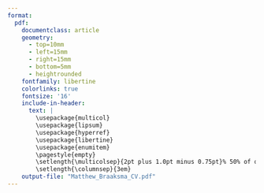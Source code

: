 ```yaml
---
format: 
  pdf: 
    documentclass: article
    geometry:
      - top=10mm
      - left=15mm
      - right=15mm
      - bottom=5mm
      - heightrounded
    fontfamily: libertine
    colorlinks: true
    fontsize: '16'
    include-in-header: 
      text: |
        \usepackage{multicol}
        \usepackage{lipsum}
        \usepackage{hyperref}
        \usepackage{libertine}
        \usepackage{enumitem}
        \pagestyle{empty}
        \setlength{\multicolsep}{2pt plus 1.0pt minus 0.75pt}% 50% of original values
        \setlength{\columnsep}{3em}
    output-file: "Matthew_Braaksma_CV.pdf"
---
```


<!-- TITLE -->
\begin{huge}\begin{center}{\bf Matthew Braaksma}\end{center}\end{huge}

<!-- CONTACT INFO -->
\begin{center}braak014@umn.edu ∙ \href{https://m-braaksma.github.io/}{Website} ∙ \href{https://github.com/m-braaksma}{Github} ∙ \href{https://www.linkedin.com/in/matthew-braaksma/}{LinkedIn}
\end{center}
\vspace{15pt}

<!-- RESEARCH INTERESTS -->
\begin{large}
  {\bf RESEARCH INTERESTS}
  \vspace{3pt}
  \hrule
Environment and Resource Economics ∙ Land Use Economics ∙ Development Economics
\end{large}

\vspace{0.05cm}

<!-- EDUCATION -->
\begin{large}
  {\bf EDUCATION}
  \vspace{3pt}
  \hrule
  \noindent\begin{tabular*}{\textwidth}{@{\extracolsep{\fill}} l r}
    \textbf{University of Minnesota} & Twin Cities, MN \\
    Doctor of Philosophy: Applied Economics & Aug 2022 -- Present \\
  \end{tabular*}

  \vspace{3pt}

  \noindent\begin{tabular*}{\textwidth}{@{\extracolsep{\fill}} l r}
    \textbf{San Diego State University} & San Diego, CA \\
    Master of Arts: Economics & Aug 2020 -- May 2022 \\
  \end{tabular*}

  \vspace{3pt}

  \noindent\begin{tabular*}{\textwidth}{@{\extracolsep{\fill}} l r}
    \textbf{Eastern Washington University} & Cheney, WA \\
    Bachelor of Arts: Business Administration & Sept 2013 -- June 2017 \\
    Minor: Economics, Visual Communication Design & \\
  \end{tabular*}
\end{large}
\vspace{7pt}

<!-- SKILLS -->
\begin{large}{\bf SKILLS}
  \vspace{3pt}
  \hrule
\vspace{-0.16cm}
\textbf{Languages and Tools}
\newline \textit{Proficient:} Python, R, Bash, Python GIS
\newline \textit{Intermediate:} Git, LaTeX
\end{large}
\vspace{7pt}

<!-- CURRENT RESEARCH EXPERIENCE -->
\begin{large}
  {\bf CURRENT RESEARCH EXPERIENCE}
  \vspace{3pt}
  \hrule
  \noindent\begin{tabular*}{\textwidth}{@{\extracolsep{\fill}} l r}
    \textbf{University of Minnesota} & Twin Cities, MN \\
    \textit{Research Assistant, Supervised by Dr. Justin Johnson} & June 2024 -- Present \\
  \end{tabular*}
\vspace{-0.6em}

\begin{itemize}[leftmargin=20pt, topsep=0pt, itemsep=0pt, parsep=0pt]
  \item Developed ``A Framework for Measuring African Ecosystem Services Impacts from Land-Related Policies'' with collaborators from the European Commission Joint Research Centre, and Wageningen University \& Research.
  \item Contributed to the development of an integrated modeling framework combining a computable general equilibrium (CGE) model with spatially explicit ecosystem service models to evaluate the economic and ecological consequences of land use change in Kenya.
  \item Utilized Python and geospatial tools (SEALS, InVEST) to simulate land allocations, analyze ecosystem service outcomes, and assess policy impacts aligned with Kenya’s climate and biodiversity goals.
\end{itemize}
\end{large}

\begin{large}
  \noindent\begin{tabular*}{\textwidth}{@{\extracolsep{\fill}} l r}
    \textbf{NatCap TEEMs (The Earth-Economy Modelers)} & Twin Cities, MN \\
  \end{tabular*}
  \vspace{-0.3cm}
  \noindent\begin{tabular*}{\textwidth}{@{\extracolsep{\fill}} l r}
    \textit{Student Member} & August 2022 -- Present \\
  \end{tabular*}
\vspace{-0.6em}
\begin{itemize}[leftmargin=20pt, topsep=0pt, itemsep=0pt, parsep=0pt]
  \item Contribute to collaborative research improving Earth-Economy models that integrate ecological, climate, and economic data.
  \item Support efforts to align economic systems with environmental stewardship to inform sustainable development policy.
\end{itemize}
\vspace{7pt}
\end{large}

<!-- RESEARCH SECTION -->
\begin{large}\textbf{RESEARCH}
\vspace{3pt}
\hrule
\vspace{6pt}
\begin{tabular}{@{}p{0.15\textwidth}p{0.83\textwidth}@{}}
  \begin{large}\textbf{Working \newline Papers}\end{large} & 
  Dave, Dhaval, Yang Liang, Catherine Maclean, Joseph Sabia, and Matthew Braaksma. 
  ``Can Anti-Vaping Policies Curb Drinking Externalities? Evidence from E-Cigarette Taxation and Traffic Fatalities''. 
  No. w30670. \textit{National Bureau of Economic Research}, 2022. \\
\end{tabular}

\vspace{6pt}
\begin{tabular}{@{}p{0.15\textwidth}p{0.83\textwidth}@{}}
  \begin{large}\textbf{Publications}\end{large} & 
  McWay, Ryan, and Matthew Braaksma. 2025. 
  ``The Political Consequences of Resource Scarcity: Targeted Spending in a Water-Stressed Democracy. 
  A Replication Study of Mahadevan and Shenoy (Journal of Public Economics, 2023)''. 
  \textit{World Development Perspectives} 39: 100707. 
  \url{https://doi.org/10.1016/j.wdp.2025.100707} \\
\end{tabular}

\vspace{6pt}
\begin{tabular}{@{}p{0.15\textwidth}p{0.83\textwidth}@{}}
  \begin{large}\textbf{Conference Presentations}\end{large} & 
  ``A Framework for Measuring African Ecosystem Services Impacts from Land-Related Policies.'' 
  28th Annual Conference on Global Economic Analysis: 
  ``Accelerating Economic Transformation, Resilience, Diversification, and Job Creation.'' 
  Global Trade Analysis Project (GTAP), Kigali, Rwanda, June 25--27, 2025. \\
\end{tabular}
\end{large}
\vspace{7pt}

<!-- TEACHING EXPERIENCE -->
\begin{large}{\bf TEACHING EXPERIENCE}
  \vspace{3pt}
  \hrule

\noindent\begin{tabular*}{\textwidth}{@{\extracolsep{\fill}} l r}
  \textbf{University of Minnesota} & Twin Cities, MN \\
  \textit{Teaching Assistant} & Spring 2025 \\
  \textit{APEC 3002: Managerial Economics} & Dr. Frances Homans \\
\end{tabular*}
\vspace{-0.6em}
\begin{itemize}[leftmargin=1.5em, nosep]
  \item Designed and led labs focused on applying economic models to real-world contexts.
  \item Developed a memo-based assignment on ecosystem services to connect theory with practice.
\end{itemize}

\noindent\begin{tabular*}{\textwidth}{@{\extracolsep{\fill}} l r}
  \textbf{University of Minnesota} & Twin Cities, MN \\
  \textit{Teaching Assistant, PhD-level} & Spring 2024 \\
  \textit{APEC 8213: Econometric Analysis III} & Dr. Paul Glewwe \\
  \textit{APEC 8214: Econometric Analysis IV} & Dr. Marc Bellemare \\
\end{tabular*}
\vspace{-0.6em}
\begin{itemize}[leftmargin=1.5em, nosep]
  \item Led R-based labs to help students develop fluency in estimation, diagnostics, and presentation.
  \item Assisted students in applying econometric methods through problem sets and coding support.
\end{itemize}

\noindent\begin{tabular*}{\textwidth}{@{\extracolsep{\fill}} l r}
  \textbf{University of Minnesota} & Twin Cities, MN \\
  \textit{Teaching Assistant, PhD-level} & Fall 2023 \\
  \textit{APEC 8001: Applied Microeconomic Analysis of Consumer Choice and Consumer Demand} & Dr. Paul Glewwe \\
  \textit{APEC 8002: Applied Microeconomic Analysis of Production and Choice Under Uncertainty} & Dr. Rodney Smith \\
\end{tabular*}
\vspace{-0.6em}
\begin{itemize}[leftmargin=1.5em, nosep]
  \item Created recitation slides and guided discussion sections to clarify core theoretical concepts.
  \item Provided detailed feedback on assignments to support student mastery of technical material.
\end{itemize}

\end{large}


<!-- RECOGNITIONS -->
\begin{large}
\textbf{RECOGNITIONS}
\vspace{3pt}
\hrule
\vspace{2pt}

\noindent\begin{tabular*}{\textwidth}{@{\extracolsep{\fill}} l r}
\textbf{Teaching Assistant Award for 3000/4000 Level Classes} &  \\
\textit{University of Minnesota, Applied Economics} & 2024--2025 \\
\end{tabular*}
\vspace{-0.17cm}

\noindent\begin{tabular*}{\textwidth}{@{\extracolsep{\fill}} l r}
\textbf{Teaching Assistant Award for Graduate Classes} &  \\
\textit{University of Minnesota, Applied Economics} & 2023--2024 \\
\end{tabular*}
\vspace{-0.17cm}

\noindent\begin{tabular*}{\textwidth}{@{\extracolsep{\fill}} l r}
\textbf{Graduate Fellowship} & \\
\textit{University of Minnesota, Applied Economics} & 2022 \\
\end{tabular*}
\vspace{-0.17cm}

\noindent\begin{tabular*}{\textwidth}{@{\extracolsep{\fill}} l r}
\textbf{Presidential Graduate Research Fellowship} & \\
\textit{San Diego State University} & 2020 \\
\end{tabular*}
\vspace{-0.17cm}

\noindent\begin{tabular*}{\textwidth}{@{\extracolsep{\fill}} l r}
\textbf{McCuen Endowed Economics Scholarship} & \\
\textit{San Diego State University} & 2020 \\
\end{tabular*}
\vspace{-0.17cm}

\noindent\begin{tabular*}{\textwidth}{@{\extracolsep{\fill}} l r}
\textbf{Transfer Achievement Scholarship} & \\
\textit{Eastern Washington University} & 2013 \\
\end{tabular*}

\end{large}



